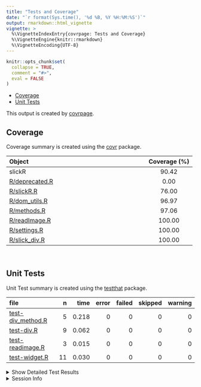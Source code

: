 ```yaml
---
title: "Tests and Coverage"
date: "`r format(Sys.time(), '%d %B, %Y %H:%M:%S')`"
output: rmarkdown::html_vignette
vignette: >
  %\VignetteIndexEntry{covrpage: Tests and Coverage}
  %\VignetteEngine{knitr::rmarkdown}
  %\VignetteEncoding{UTF-8}
---
```

  
```r
knitr::opts_chunk$set(
  collapse = TRUE,
  comment = "#>",
  eval = FALSE
)
```

<!--- Placeholder for tests/README.md Do Not Edit--->
  - [Coverage](#coverage)
  - [Unit Tests](#unit-tests)

This output is created by
[covrpage](https://github.com/metrumresearchgroup/covrpage).

## Coverage

Coverage summary is created using the
[covr](https://github.com/r-lib/covr) package.

| Object                              | Coverage (%) |
| :---------------------------------- | :----------: |
| slickR                              |    90.42     |
| [R/deprecated.R](https://github.com/metrumresearchgroup/slickR/tree/master/R/deprecated.R) |     0.00     |
| [R/slickR.R](https://github.com/metrumresearchgroup/slickR/tree/master/R/slickR.R)         |    76.00     |
| [R/dom\_utils.R](https://github.com/metrumresearchgroup/slickR/tree/master/R/dom_utils.R)  |    96.97     |
| [R/methods.R](https://github.com/metrumresearchgroup/slickR/tree/master/R/methods.R)       |    97.06     |
| [R/readImage.R](https://github.com/metrumresearchgroup/slickR/tree/master/R/readImage.R)   |    100.00    |
| [R/settings.R](https://github.com/metrumresearchgroup/slickR/tree/master/R/settings.R)     |    100.00    |
| [R/slick\_div.R](https://github.com/metrumresearchgroup/slickR/tree/master/R/slick_div.R)  |    100.00    |

<br>

## Unit Tests

Unit Test summary is created using the
[testthat](https://github.com/r-lib/testthat) package.

| file                                             |  n |  time | error | failed | skipped | warning |
| :----------------------------------------------- | -: | ----: | ----: | -----: | ------: | ------: |
| [test-div\_method.R](https://github.com/metrumresearchgroup/slickR/tree/master/tests/testthat/test-div_method.R) |  5 | 0.218 |     0 |      0 |       0 |       0 |
| [test-div.R](https://github.com/metrumresearchgroup/slickR/tree/master/tests/testthat/test-div.R)                |  9 | 0.062 |     0 |      0 |       0 |       0 |
| [test-readimage.R](https://github.com/metrumresearchgroup/slickR/tree/master/tests/testthat/test-readimage.R)    |  3 | 0.015 |     0 |      0 |       0 |       0 |
| [test-widget.R](https://github.com/metrumresearchgroup/slickR/tree/master/tests/testthat/test-widget.R)          | 11 | 0.030 |     0 |      0 |       0 |       0 |

<details closed>

<summary> Show Detailed Test Results </summary>

| file                                                     | context     | test                                       | status | n |  time |
| :------------------------------------------------------- | :---------- | :----------------------------------------- | :----- | -: | ----: |
| [test-div\_method.R](https://github.com/metrumresearchgroup/slickR/tree/master/tests/testthat/test-div_method.R#L8_L11)  | div methods | slick div method: shiny.tag                | PASS   | 1 | 0.014 |
| [test-div\_method.R](https://github.com/metrumresearchgroup/slickR/tree/master/tests/testthat/test-div_method.R#L15_L18) | div methods | slick div method: list                     | PASS   | 1 | 0.002 |
| [test-div\_method.R](https://github.com/metrumresearchgroup/slickR/tree/master/tests/testthat/test-div_method.R#L22_L29) | div methods | slick div method: list with link           | PASS   | 1 | 0.006 |
| [test-div\_method.R](https://github.com/metrumresearchgroup/slickR/tree/master/tests/testthat/test-div_method.R#L33_L39) | div methods | slick div method: xml                      | PASS   | 1 | 0.003 |
| [test-div\_method.R](https://github.com/metrumresearchgroup/slickR/tree/master/tests/testthat/test-div_method.R#L44_L49) | div methods | slick div method: widget                   | PASS   | 1 | 0.193 |
| [test-div.R](https://github.com/metrumresearchgroup/slickR/tree/master/tests/testthat/test-div.R#L8_L11)                 | divs        | slick div types: img default               | PASS   | 1 | 0.002 |
| [test-div.R](https://github.com/metrumresearchgroup/slickR/tree/master/tests/testthat/test-div.R#L15_L18)                | divs        | slick div types: img vector                | PASS   | 1 | 0.002 |
| [test-div.R](https://github.com/metrumresearchgroup/slickR/tree/master/tests/testthat/test-div.R#L22_L25)                | divs        | slick div types: img file                  | PASS   | 1 | 0.032 |
| [test-div.R](https://github.com/metrumresearchgroup/slickR/tree/master/tests/testthat/test-div.R#L29_L36)                | divs        | slick div types: img link                  | PASS   | 1 | 0.002 |
| [test-div.R](https://github.com/metrumresearchgroup/slickR/tree/master/tests/testthat/test-div.R#L40_L43)                | divs        | slick div types: p                         | PASS   | 1 | 0.013 |
| [test-div.R](https://github.com/metrumresearchgroup/slickR/tree/master/tests/testthat/test-div.R#L47_L50)                | divs        | slick div types: iframe                    | PASS   | 1 | 0.001 |
| [test-div.R](https://github.com/metrumresearchgroup/slickR/tree/master/tests/testthat/test-div.R#L58_L71)                | divs        | slick list: dots                           | PASS   | 1 | 0.004 |
| [test-div.R](https://github.com/metrumresearchgroup/slickR/tree/master/tests/testthat/test-div.R#L75_L88)                | divs        | slick list: list                           | PASS   | 1 | 0.003 |
| [test-div.R](https://github.com/metrumresearchgroup/slickR/tree/master/tests/testthat/test-div.R#L94_L98)                | divs        | slick outer div: wrap div                  | PASS   | 1 | 0.003 |
| [test-readimage.R](https://github.com/metrumresearchgroup/slickR/tree/master/tests/testthat/test-readimage.R#L6_L9)      | read images | slick div method: png                      | PASS   | 1 | 0.012 |
| [test-readimage.R](https://github.com/metrumresearchgroup/slickR/tree/master/tests/testthat/test-readimage.R#L13_L16)    | read images | slick div method: svg                      | PASS   | 1 | 0.001 |
| [test-readimage.R](https://github.com/metrumresearchgroup/slickR/tree/master/tests/testthat/test-readimage.R#L21_L23)    | read images | slick div method: svg not standalone       | PASS   | 1 | 0.002 |
| [test-widget.R](https://github.com/metrumresearchgroup/slickR/tree/master/tests/testthat/test-widget.R#L20_L24)          | widget      | slickR widget: default                     | PASS   | 1 | 0.010 |
| [test-widget.R](https://github.com/metrumresearchgroup/slickR/tree/master/tests/testthat/test-widget.R#L28_L32)          | widget      | slickR widget: shiny.tag                   | PASS   | 1 | 0.003 |
| [test-widget.R](https://github.com/metrumresearchgroup/slickR/tree/master/tests/testthat/test-widget.R#L36_L40)          | widget      | slickR widget: css height                  | PASS   | 1 | 0.004 |
| [test-widget.R](https://github.com/metrumresearchgroup/slickR/tree/master/tests/testthat/test-widget.R#L48_L50)          | widget      | combining slickR: stack                    | PASS   | 1 | 0.002 |
| [test-widget.R](https://github.com/metrumresearchgroup/slickR/tree/master/tests/testthat/test-widget.R#L54_L56)          | widget      | combining slickR: synch                    | PASS   | 1 | 0.002 |
| [test-widget.R](https://github.com/metrumresearchgroup/slickR/tree/master/tests/testthat/test-widget.R#L60_L64)          | widget      | combining slickR: same name                | PASS   | 1 | 0.002 |
| [test-widget.R](https://github.com/metrumresearchgroup/slickR/tree/master/tests/testthat/test-widget.R#L68_L72)          | widget      | combining slickR: stack with setting       | PASS   | 1 | 0.002 |
| [test-widget.R](https://github.com/metrumresearchgroup/slickR/tree/master/tests/testthat/test-widget.R#L80)              | widget      | slickR settings: add dots                  | PASS   | 1 | 0.002 |
| [test-widget.R](https://github.com/metrumresearchgroup/slickR/tree/master/tests/testthat/test-widget.R#L84_L86)          | widget      | slickR settings: add setting to wrong side | PASS   | 1 | 0.001 |
| [test-widget.R](https://github.com/metrumresearchgroup/slickR/tree/master/tests/testthat/test-widget.R#L90_L93)          | widget      | slickR settings: bad name                  | PASS   | 1 | 0.001 |
| [test-widget.R](https://github.com/metrumresearchgroup/slickR/tree/master/tests/testthat/test-widget.R#L97_L100)         | widget      | slickR settings: bad class                 | PASS   | 1 | 0.001 |

</details>

<details>

<summary> Session Info </summary>

| Field    | Value                               |
| :------- | :---------------------------------- |
| Version  | R version 3.6.1 (2019-07-05)        |
| Platform | x86\_64-apple-darwin15.6.0 (64-bit) |
| Running  | macOS Mojave 10.14.5                |
| Language | en\_US                              |
| Timezone | America/New\_York                   |

| Package  | Version |
| :------- | :------ |
| testthat | 2.2.1   |
| covr     | 3.3.0   |
| covrpage | 0.0.70  |

</details>

<!--- Final Status : pass --->
